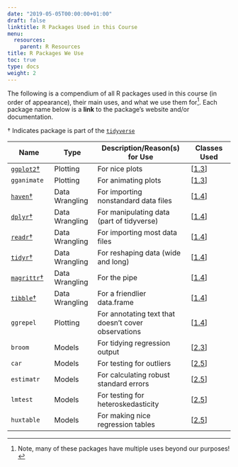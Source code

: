 ```yaml
---
date: "2019-05-05T00:00:00+01:00"
draft: false
linktitle: R Packages Used in this Course
menu:
  resources:
    parent: R Resources
title: R Packages We Use
toc: true
type: docs
weight: 2
---
```


The following is a compendium of all R packages used in this course (in order of appearance), their main uses, and what we use them for^[Note, many of these packages have multiple uses beyond our purposes!]. Each package name below is a **link** to the package's website and/or documentation.

† Indicates package is part of the [`tidyverse`](https://tidyverse.org)

| Name | Type | Description/Reason(s) for Use | Classes Used |
|------|------|-------------|------|
| [`ggplot2`†](https://ggplot2.tidyverse.org/) | Plotting | For nice plots | [[1.3](/content/1.3-content)] |
| `gganimate` | Plotting | For animating plots | [[1.3](/content/1.3-content)] |
| [`haven`†](https://haven.tidyverse.org/) | Data Wrangling | For importing nonstandard data files | [[1.4](/content/1.4-content)] |
| [`dplyr`†](https://dplyr.tidyverse.org/) | Data Wrangling | For manipulating data (part of tidyverse) | [[1.4](/content/1.4-content)] |
| [`readr`†](https://readr.tidyverse.org/) | Data Wrangling | For importing most data files | [[1.4](/content/1.4-content)] | 
| [`tidyr`†](https://tidyr.tidyverse.org/) | Data Wrangling | For reshaping data (wide and long) | [[1.4](/content/1.4-content)] |
| [`magrittr`†](https://magrittr.tidyverse.org/) | Data Wrangling | For the pipe | [[1.4](/content/1.4-content)] |
| [`tibble`†](https://tibble.tidyverse.org/) | Data Wrangling | For a friendlier data.frame | [[1.4](/content/1.4-content)] | 
| `ggrepel` | Plotting | For annotating text that doesn't cover observations | [[1.4](/content/2.5-content)] |
| `broom` | Models | For tidying regression output | [[2.3](/content/2.3-content)] |
| `car` | Models | For testing for outliers | [[2.5](/content/2.5-content)] |
| `estimatr` | Models | For calculating robust standard errors | [[2.5](/content/2.5-content)] |
| `lmtest` | Models | For testing for heteroskedasticity | [[2.5](/content/2.5-content)] |
| `huxtable` | Models | For making nice regression tables | [[2.5](/content/2.5-content)] |

